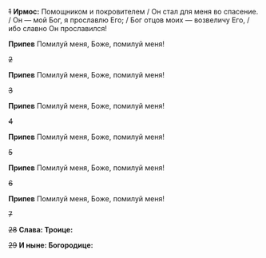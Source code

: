 ~~1~~ **Ирмос:** Помощником и покровителем / Он стал для меня во спасение. / Он — мой Бог, я прославлю Его; / Бог отцов моих — возвеличу Его, / ибо славно Он прославился!

**Припев** Помилуй меня, Боже, помилуй меня!

~~2~~

**Припев** Помилуй меня, Боже, помилуй меня!

~~3~~

**Припев** Помилуй меня, Боже, помилуй меня!

~~4~~

**Припев** Помилуй меня, Боже, помилуй меня!

~~5~~

**Припев** Помилуй меня, Боже, помилуй меня!

~~6~~

**Припев** Помилуй меня, Боже, помилуй меня!

~~7~~

~~28~~ **Слава: Троице:**

~~29~~ **И ныне: Богородице:**
